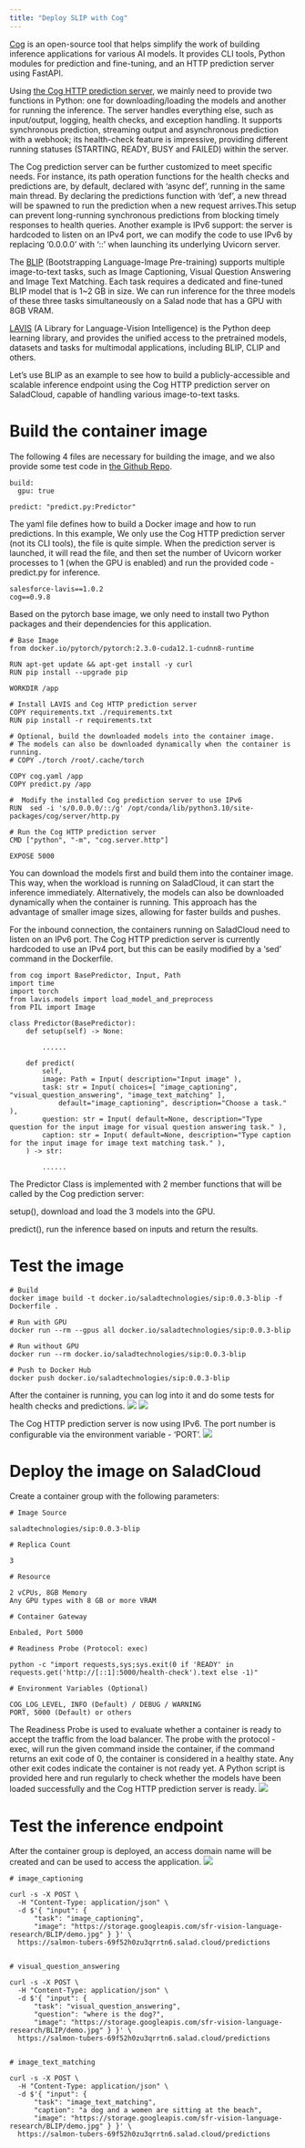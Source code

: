 ```yaml
---
title: "Deploy SLIP with Cog"
---
```


[Cog](https://cog.run/) is an open-source tool that helps simplify the work of building inference applications for various AI models. It provides CLI tools, Python modules for prediction and fine-tuning, and an HTTP prediction server using FastAPI. 

Using [the Cog HTTP prediction server](https://github.com/replicate/cog/blob/main/python/cog/server/http.py), we mainly need to provide two functions in Python: one for downloading/loading the models and another for running the inference. The server handles everything else, such as input/output, logging, health checks, and exception handling. It supports synchronous prediction, streaming output and asynchronous prediction with a webhook; its health-check feature is impressive, providing different running statuses (STARTING, READY, BUSY and FAILED) within the server.

The Cog prediction server can be further customized to meet specific needs. For instance, its path operation functions for the health checks and predictions are, by default, declared with ‘async def’, running in the same main thread. By declaring the predictions function with ‘def’,  a new thread will be spawned to run the prediction when a new request arrives.This setup can prevent long-running synchronous predictions from blocking timely responses to health queries. Another example is IPv6 support: the server is hardcoded to listen on an IPv4 port, we can modify the code to use IPv6 by replacing ‘0.0.0.0’ with ‘::’ when launching its underlying Uvicorn server.

The [BLIP](https://arxiv.org/pdf/2201.12086) (Bootstrapping Language-Image Pre-training) supports multiple image-to-text tasks, such as Image Captioning, Visual Question Answering and Image Text Matching. Each task requires a dedicated and fine-tuned BLIP model that is 1~2 GB in size. We can run inference for the three models of these three tasks simultaneously on a Salad node that has a GPU with 8GB VRAM.  

[LAVIS](https://github.com/salesforce/LAVIS) (A Library for Language-Vision Intelligence) is the Python deep learning library, and provides the unified access to the pretrained models, datasets and tasks for multimodal applications, including BLIP, CLIP and others.

Let’s use BLIP as an example to see how to build a publicly-accessible and scalable inference endpoint using the Cog HTTP prediction server on SaladCloud, capable of handling various image-to-text tasks.


# Build the container image

The following 4 files are necessary for building the image, and we also provide some test code in [the Github Repo](https://github.com/SaladTechnologies/cog-deploy). 

```Text cog.yaml
build:
  gpu: true

predict: "predict.py:Predictor"
```
The yaml file defines how to build a Docker image and how to run predictions. In this example, We only use the Cog HTTP prediction server (not its CLI tools), the file is quite simple. When the prediction server is launched, it will read the file, and then set the number of Uvicorn worker processes to 1 (when the GPU is enabled) and run the provided code - predict.py for inference.


```Text requirements.txt
salesforce-lavis==1.0.2
cog==0.9.8
```
Based on the pytorch base image, we only need to install two Python packages and their dependencies for this application.



```Text Dockerfile
# Base Image
from docker.io/pytorch/pytorch:2.3.0-cuda12.1-cudnn8-runtime

RUN apt-get update && apt-get install -y curl
RUN pip install --upgrade pip

WORKDIR /app

# Install LAVIS and Cog HTTP prediction server
COPY requirements.txt ./requirements.txt
RUN pip install -r requirements.txt 

# Optional, build the downloaded models into the container image.
# The models can also be downloaded dynamically when the container is running. 
# COPY ./torch /root/.cache/torch

COPY cog.yaml /app
COPY predict.py /app

#  Modify the installed Cog prediction server to use IPv6
RUN  sed -i 's/0.0.0.0/::/g' /opt/conda/lib/python3.10/site-packages/cog/server/http.py

# Run the Cog HTTP prediction server 
CMD ["python", "-m", "cog.server.http"]

EXPOSE 5000
```
You can download the models first and build them into the container image. This way, when the workload is running on SaladCloud, it can start the inference immediately. Alternatively, the models can also be downloaded dynamically when the container is running. This approach has the advantage of smaller image sizes, allowing for faster builds and pushes. 

For the inbound connection, the containers running on SaladCloud need to listen on an IPv6 port. The Cog HTTP prediction server is currently hardcoded to use an IPv4 port, but this can be easily modified by a ‘sed’ command in the Dockerfile.

```Text predict.py
from cog import BasePredictor, Input, Path
import time
import torch
from lavis.models import load_model_and_preprocess
from PIL import Image

class Predictor(BasePredictor):
    def setup(self) -> None:

        ......
    
    def predict(
        self,
        image: Path = Input( description="Input image" ),
        task: str = Input( choices=[ "image_captioning", "visual_question_answering", "image_text_matching" ],
            default="image_captioning", description="Choose a task." ),
        question: str = Input( default=None, description="Type question for the input image for visual question answering task." ),
        caption: str = Input( default=None, description="Type caption for the input image for image text matching task." ),
    ) -> str:
        
        ......
```
The Predictor Class is implemented with 2 member functions that will be called by the Cog prediction server:

setup(), download and load the 3 models into the GPU.

predict(), run the inference based on inputs and return the results.


# Test the image 

```Text 
# Build
docker image build -t docker.io/saladtechnologies/sip:0.0.3-blip -f Dockerfile .

# Run with GPU
docker run --rm --gpus all docker.io/saladtechnologies/sip:0.0.3-blip

# Run without GPU
docker run --rm docker.io/saladtechnologies/sip:0.0.3-blip

# Push to Docker Hub
docker push docker.io/saladtechnologies/sip:0.0.3-blip
```

After the container is running, you can log into it and do some tests for health checks and predictions.
![](/container-engine/images/bligcog/blipcog1.png)
![](/container-engine/images/bligcog/blipcog2.png)

The Cog HTTP prediction server is now using IPv6. The port number is configurable via the environment variable - ‘PORT’. 
![](/container-engine/images/bligcog/blipcog3.png)



# Deploy the image on SaladCloud



Create a container group with the following parameters:



```Text 
# Image Source

saladtechnologies/sip:0.0.3-blip

# Replica Count

3

# Resource 

2 vCPUs, 8GB Memory
Any GPU types with 8 GB or more VRAM

# Container Gateway

Enbaled, Port 5000

# Readiness Probe (Protocol: exec)

python -c "import requests,sys;sys.exit(0 if 'READY' in requests.get('http://[::1]:5000/health-check').text else -1)"

# Environment Variables (Optional)

COG_LOG_LEVEL, INFO (Default) / DEBUG / WARNING
PORT, 5000 (Default) or others

```

The Readiness Probe is used to evaluate whether a container is ready to accept the traffic from the load balancer. The probe with the protocol - exec, will run the given command inside the container, if the command returns an exit code of 0, the container is considered in a healthy state. Any other exit codes indicate the container is not ready yet. A Python script is provided here and run regularly to check whether  the models have been loaded successfully and the Cog HTTP prediction server is ready.
![](/container-engine/images/bligcog/blipcog4.png)

# Test the inference endpoint

After the container group is deployed,  an access domain name will be created and can be used to access the application.
![](/container-engine/images/bligcog/blipcog5.png)

```Text 
# image_captioning

curl -s -X POST \
  -H "Content-Type: application/json" \
  -d $'{ "input": {
      "task": "image_captioning",
      "image": "https://storage.googleapis.com/sfr-vision-language-research/BLIP/demo.jpg" } }' \
  https://salmon-tubers-69f52h0zu3qrrtn6.salad.cloud/predictions


# visual_question_answering

curl -s -X POST \
  -H "Content-Type: application/json" \
  -d $'{ "input": {
      "task": "visual_question_answering",
      "question": "where is the dog?",
      "image": "https://storage.googleapis.com/sfr-vision-language-research/BLIP/demo.jpg" } }' \
  https://salmon-tubers-69f52h0zu3qrrtn6.salad.cloud/predictions


# image_text_matching

curl -s -X POST \
  -H "Content-Type: application/json" \
  -d $'{ "input": {
      "task": "image_text_matching",
      "caption": "a dog and a women are sitting at the beach",
      "image": "https://storage.googleapis.com/sfr-vision-language-research/BLIP/demo.jpg" } }' \
  https://salmon-tubers-69f52h0zu3qrrtn6.salad.cloud/predictions
```
